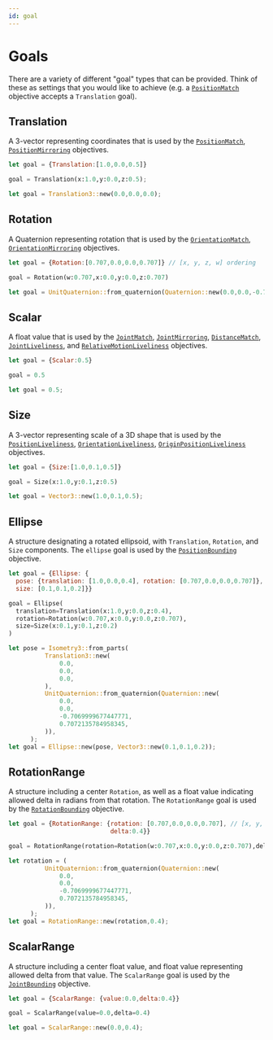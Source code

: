 ```yaml
---
id: goal
---
```


# Goals
There are a variety of different "goal" types that can be provided. Think of these as settings that you would like to achieve (e.g. a [`PositionMatch`](../Objectives/matching) objective accepts a `Translation` goal). 

## Translation
A 3-vector representing coordinates that is used by the [`PositionMatch`](../Objectives/matching), [`PositionMirroring`](../Objectives/mirroring) objectives.
<Tabs>
  <TabItem value="js" label="Javascript">

  ```js
  let goal = {Translation:[1.0,0.0,0.5]}
  ```

  </TabItem>
  <TabItem value="py" label="Python">

  ```py
  goal = Translation(x:1.0,y:0.0,z:0.5);
  ```
  </TabItem>
  <TabItem value= "rust" label="Rust"> 

  ```rust
  let goal = Translation3::new(0.0,0.0,0.0);
  ``` 
  </TabItem>
</Tabs> 


## Rotation

A Quaternion representing rotation that is used by the [`OrientationMatch`](../Objectives/matching), [`OrientationMirroring`](../Objectives/mirroring) objectives.
<Tabs>
  <TabItem value="js" label="Javascript">

  ```js
  let goal = {Rotation:[0.707,0.0,0.0,0.707]} // [x, y, z, w] ordering
  ```

  </TabItem>
  <TabItem value="py" label="Python">

  ```py
  goal = Rotation(w:0.707,x:0.0,y:0.0,z:0.707)
  ```
  </TabItem>
  <TabItem value= "rust" label="Rust"> 

  ```rust
  let goal = UnitQuaternion::from_quaternion(Quaternion::new(0.0,0.0,-0.7069999677447771,0.7072135784958345));
  ``` 
  </TabItem>
</Tabs> 



## Scalar

A float value that is used by the [`JointMatch`](../Objectives/matching), [`JointMirroring`](../Objectives/mirroring), [`DistanceMatch`](../Objectives/matching), [`JointLiveliness`](../Objectives/liveliness), and [`RelativeMotionLiveliness`](../Objectives/liveliness) objectives.

<Tabs>
  <TabItem value="js" label="Javascript">

  ```js
  let goal = {Scalar:0.5}
  ```

  </TabItem>
  <TabItem value="py" label="Python">

  ```py
  goal = 0.5
  ```
  </TabItem>
  <TabItem value= "rust" label="Rust"> 

  ```rust
  let goal = 0.5;
  ``` 
  </TabItem>
</Tabs> 



## Size

A 3-vector representing scale of a 3D shape that is used by the [`PositionLiveliness`](../Objectives/liveliness), [`OrientationLiveliness`](../Objectives/liveliness), [`OriginPositionLiveliness`](../Objectives/liveliness) objectives.

<Tabs>
  <TabItem value="js" label="Javascript">

  ```js
  let goal = {Size:[1.0,0.1,0.5]}
  ```

  </TabItem>
  <TabItem value="py" label="Python">

  ```py
  goal = Size(x:1.0,y:0.1,z:0.5)
  ```
  </TabItem>
  <TabItem value= "rust" label="Rust"> 

  ```rust
  let goal = Vector3::new(1.0,0.1,0.5);
  ``` 
  </TabItem>
</Tabs> 


## Ellipse

A structure designating a rotated ellipsoid, with `Translation`, `Rotation`, and `Size` components. The `ellipse` goal is used by the [`PositionBounding`](../Objectives/bounding) objective.

<Tabs>
  <TabItem value="js" label="Javascript">

  ```js
  let goal = {Ellipse: {
    pose: {translation: [1.0,0.0,0.4], rotation: [0.707,0.0,0.0,0.707]}, // [x, y, z, w] ordering for quaternion
    size: [0.1,0.1,0.2]}}
  ```

  </TabItem>
  <TabItem value="py" label="Python">

  ```py
  goal = Ellipse(
    translation=Translation(x:1.0,y:0.0,z:0.4),
    rotation=Rotation(w:0.707,x:0.0,y:0.0,z:0.707),
    size=Size(x:0.1,y:0.1,z:0.2)
  )
  ```
  </TabItem>
  <TabItem value= "rust" label="Rust"> 

  ```rust
  let pose = Isometry3::from_parts(
            Translation3::new(
                0.0,
                0.0,
                0.0,
            ),
            UnitQuaternion::from_quaternion(Quaternion::new(
                0.0,
                0.0,
                -0.7069999677447771,
                0.7072135784958345,
            )),
        );
  let goal = Ellipse::new(pose, Vector3::new(0.1,0.1,0.2));
  ``` 
  </TabItem>
</Tabs> 



## RotationRange

A structure including a center `Rotation`, as well as a float value indicating allowed delta in radians from that rotation. The `RotationRange` goal is used by the [`RotationBounding`](../Objectives/bounding) objective.

<Tabs>
  <TabItem value="js" label="Javascript">

  ```js
  let goal = {RotationRange: {rotation: [0.707,0.0,0.0,0.707], // [x, y, z, w] ordering for quaternion
                              delta:0.4}}
  ```

  </TabItem>
  <TabItem value="py" label="Python">

  ```py
  goal = RotationRange(rotation=Rotation(w:0.707,x:0.0,y:0.0,z:0.707),delta=0.4)
  ```
  </TabItem>
  <TabItem value= "rust" label="Rust"> 

  ```rust
  let rotation = (
            UnitQuaternion::from_quaternion(Quaternion::new(
                0.0,
                0.0,
                -0.7069999677447771,
                0.7072135784958345,
            )),
        );
  let goal = RotationRange::new(rotation,0.4);
  ``` 
  </TabItem>
</Tabs> 



## ScalarRange

A structure including a center float value, and float value representing allowed delta from that value. The `ScalarRange` goal is used by the [`JointBounding`](../Objectives/bounding) objective.

<Tabs>
  <TabItem value="js" label="Javascript">

  ```js
  let goal = {ScalarRange: {value:0.0,delta:0.4}}
  ```

  </TabItem>
  <TabItem value="py" label="Python">

  ```py
  goal = ScalarRange(value=0.0,delta=0.4)
  ```
  </TabItem>
  <TabItem value= "rust" label="Rust"> 

  ```rust
  let goal = ScalarRange::new(0.0,0.4);
  ``` 
  </TabItem>
</Tabs> 
